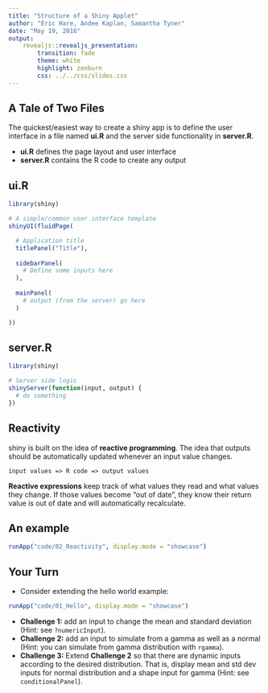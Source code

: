 ```yaml
---
title: "Structure of a Shiny Applet"
author: "Eric Hare, Andee Kaplan, Samantha Tyner"
date: "May 19, 2016"
output: 
    revealjs::revealjs_presentation:
        transition: fade
        theme: white
        highlight: zenburn
        css: ../../css/slides.css
---
```


## A Tale of Two Files

The quickest/easiest way to create a shiny app is to define the user interface in a file named **ui.R** and the server side functionality in **server.R**.

- **ui.R** defines the page layout and user interface
- **server.R** contains the R code to create any output

## ui.R

```r
library(shiny)

# A simple/common user interface template
shinyUI(fluidPage(

  # Application title
  titlePanel("Title"),
  
  sidebarPanel(
    # Define some inputs here
  ),
  
  mainPanel(
    # output (from the server) go here
  )

))
```

## server.R

```r
library(shiny)

# Server side logic 
shinyServer(function(input, output) {
  # do something
})
```

## Reactivity

shiny is built on the idea of **reactive programming**. The idea that outputs should be automatically updated whenever an input value changes.

```
input values => R code => output values
```

**Reactive expressions** keep track of what values they read and what values they change. If those values become "out of date", they know their return value is out of date and will automatically recalculate.

## An example

```r
runApp("code/02_Reactivity", display.mode = "showcase")
```

## Your Turn

- Consider extending the hello world example:

```r
runApp("code/01_Hello", display.mode = "showcase")
```

- **Challenge 1:** add an input to change the mean and standard deviation (Hint: see `?numericInput`).
- **Challenge 2:** add an input to simulate from a gamma as well as a normal (Hint: you can simulate from gamma distribution with `rgamma`).
- **Challenge 3:** Extend **Challenge 2** so that there are dynamic inputs according to the desired distribution. That is, display mean and std dev inputs for normal distribution and a shape input for gamma (Hint: see `conditionalPanel`).
